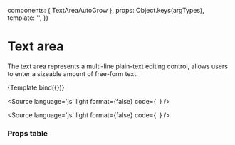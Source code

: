 

  components: { TextAreaAutoGrow },
  props:      Object.keys(argTypes),
  template:   '<TextAreaAutoGrow v-bind="$props" />',
})

<Meta title="Components/Form/TextArea" />

# Text area
The text area represents a multi-line plain-text editing control, allows users to enter a sizeable amount of free-form text.


<Canvas>
  <Story
    name="TextArea"
    args={{
      placeholder: 'Enter text...',
    }}>
    {Template.bind({})}
  </Story>
</Canvas>

<Source
  language='js'
  light
  format={false}
  code={`
  `}
/>



<Source
  language='js'
  light
  format={false}
  code={`
  `}
/>


### Props table
<ArgsTable of={TextAreaAutoGrow} />
